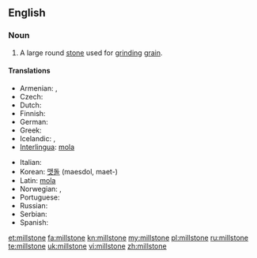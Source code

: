 ==English==
{{wikipedia}}

===Noun===
{{en-noun}}

# A large round [[stone]] used for [[grind]]ing [[grain]].

====Translations====
{{trans-top|large round stone used for grinding grain}}
* Armenian: {{t-|hy|երկանաքար|tr=erkanak'ar}}, {{t-|hy|ջրաղացաքար|tr=ǰraġac'ak'ar}}
* Czech: {{t-|cs|mlýnský kámen|m}}
* Dutch: {{t-|nl|molensteen|m}}
* Finnish: {{t-|fi|myllynkivi}}
* German: {{t+|de|Mühlstein|m}}
* Greek: {{t|el|μυλόπετρα|f|tr=milópetra|sc=Grek}}
* Icelandic: {{t|is|kvarnarsteinn|m}}, {{t|is|myllusteinn|m}}
* [[Interlingua]]: [[mola]]
{{trans-mid}}
* Italian: {{t+|it|mola|f}}
* Korean: [[맷돌]] (maesdol, maet-)
* Latin: [[mola ]] {{f}}
* Norwegian: {{t|no|kvernstein|m}}, {{t|no|møllestein|m}}
* Portuguese: {{t-|pt|mó|f}}
* Russian: {{t+|ru|жёрнов|m|tr=žjornov}}
* Serbian: {{t-|sr|žrvanj|m}}
* Spanish: {{t+|es|muela|f}}
{{trans-bottom}}

[[et:millstone]]
[[fa:millstone]]
[[kn:millstone]]
[[my:millstone]]
[[pl:millstone]]
[[ru:millstone]]
[[te:millstone]]
[[uk:millstone]]
[[vi:millstone]]
[[zh:millstone]]